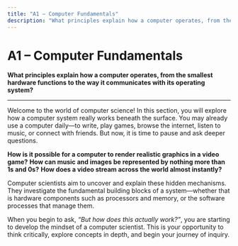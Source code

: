 ```yaml
---
title: "A1 – Computer Fundamentals"
description: "What principles explain how a computer operates, from the smallest hardware functions to the way it communicates with its operating system?"
---
```


# A1 – Computer Fundamentals

**What principles explain how a computer operates, from the smallest hardware functions to the way it communicates with its operating system?**

---

Welcome to the world of computer science! In this section, you will explore how a computer system really works beneath the surface. You may already use a computer daily—to write, play games, browse the internet, listen to music, or connect with friends. But now, it is time to pause and ask deeper questions.

**How is it possible for a computer to render realistic graphics in a video game?**
**How can music and images be represented by nothing more than 1s and 0s?**
**How does a video stream across the world almost instantly?**

Computer scientists aim to uncover and explain these hidden mechanisms. They investigate the fundamental building blocks of a system—whether that is hardware components such as processors and memory, or the software processes that manage them.

When you begin to ask, _“But how does this actually work?”_, you are starting to develop the mindset of a computer scientist. This is your opportunity to think critically, explore concepts in depth, and begin your journey of inquiry.
